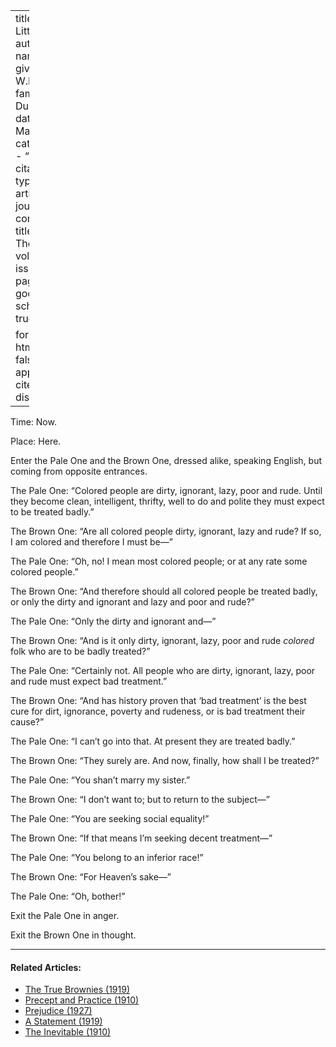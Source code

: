 
---
title: 'A Little Play'
author:
  - name:
      given: W.E.B.
      family: Du Bois
date: Mar. 1914
categories: 
  - ""
citation: 
  type: article-journal
  container-title: The Crisis
  volume: 7
  issue: 5
  page: 241
google-scholar: true

format:
  html:
    toc: false
    appendix-cite-as: display
---



Time: Now.

Place: Here.

Enter the Pale One and the Brown One, dressed alike, speaking English, but coming from opposite entrances.

The Pale One: "Colored people are dirty, ignorant, lazy, poor and rude. Until they become clean, intelligent, thrifty, well to do and polite they must expect to be treated badly."

The Brown One: "Are all colored people dirty, ignorant, lazy and rude? If so, I am colored and therefore I must be---"

The Pale One: "Oh, no! I mean most colored people; or at any rate some colored people."

The Brown One: "And therefore should all colored people be treated badly, or only the dirty and ignorant and lazy and poor and rude?"

The Pale One: "Only the dirty and ignorant and---"

The Brown One: "And is it only dirty, ignorant, lazy, poor and rude *colored* folk who are to be badly treated?"

The Pale One: "Certainly not. All people who are dirty, ignorant, lazy, poor and rude must expect bad treatment."

The Brown One: "And has history proven that 'bad treatment' is the best cure for dirt, ignorance, poverty and rudeness, or is bad treatment their cause?"

The Pale One: "I can't go into that. At present they are treated badly."

The Brown One: "They surely are. And now, finally, how shall I be treated?"

The Pale One: "You shan't marry my sister."

The Brown One: "I don't want to; but to return to the subject---"

The Pale One: "You are seeking social equality!"

The Brown One: "If that means I'm seeking decent treatment---"

The Pale One: "You belong to an inferior race!"

The Brown One: "For Heaven's sake---"

The Pale One: "Oh, bother!"

Exit the Pale One in anger.

Exit the Brown One in thought.

<!-- Similar articles start here -->
<div  class="clear-wrap"></div>
<hr>
#### Related Articles:

* [The True Brownies (1919)](/Volumes/18/06/true_brownies.html)
* [Precept and Practice (1910)](/Volumes/01/02/precept_and_practice.html)
* [Prejudice (1927)](/Volumes/34/09/prejudice.html)
* [A Statement (1919)](/Volumes/19/01/statement.html)
* [The Inevitable (1910)](/Volumes/01/02/inevitable.html)

<!-- Similar articles end here -->